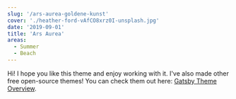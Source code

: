 ```yaml
---
slug: '/ars-aurea-goldene-kunst'
cover: './heather-ford-vAfCO8xrz0I-unsplash.jpg'
date: '2019-09-01'
title: 'Ars Aurea'
areas:
  - Summer
  - Beach
---
```


Hi! I hope you like this theme and enjoy working with it. I've also made other free open-source themes! You can check them out here: [Gatsby Theme Overview](https://themes.lekoarts.de).
